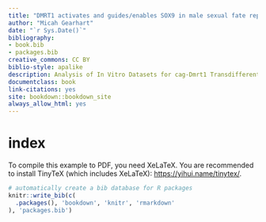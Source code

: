 ```yaml
--- 
title: "DMRT1 activates and guides/enables SOX9 in male sexual fate reprogramming."
author: "Micah Gearhart"
date: "`r Sys.Date()`"
bibliography:
- book.bib
- packages.bib
creative_commons: CC BY
biblio-style: apalike
description: Analysis of In Vitro Datasets for cag-Dmrt1 Transdifferentiation.
documentclass: book
link-citations: yes
site: bookdown::bookdown_site
always_allow_html: yes
---
```


# index

To compile this example to PDF, you need XeLaTeX. You are recommended to install TinyTeX (which includes XeLaTeX): <https://yihui.name/tinytex/>.

```r
# automatically create a bib database for R packages
knitr::write_bib(c(
  .packages(), 'bookdown', 'knitr', 'rmarkdown'
), 'packages.bib')
```
